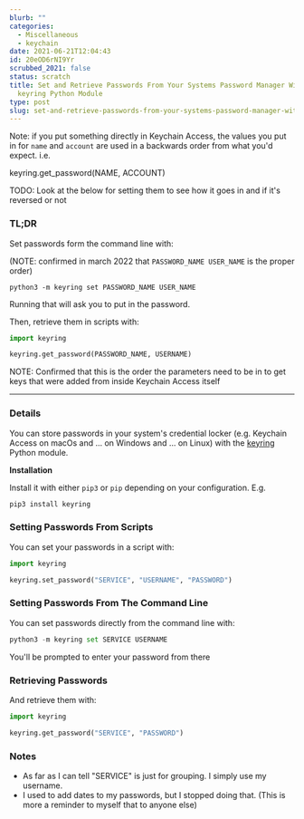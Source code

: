 ```yaml
---
blurb: ""
categories:
  - Miscellaneous
  - keychain
date: 2021-06-21T12:04:43
id: 20eOD6rNI9Yr
scrubbed_2021: false
status: scratch
title: Set and Retrieve Passwords From Your Systems Password Manager With The
  keyring Python Module
type: post
slug: set-and-retrieve-passwords-from-your-systems-password-manager-with-the-keyring-python-module--20eod6rni9yr
---
```


Note: if you put something directly in Keychain Access, the values you put in for `name` and `account` are used in a backwards order from what you'd expect. i.e.

keyring.get_password(NAME, ACCOUNT)

TODO: Look at the below for setting them to see how it goes in and if it's reversed or not


### TL;DR

Set passwords form the command line with:

(NOTE: confirmed in march 2022 that `PASSWORD_NAME USER_NAME` is the proper order)

```command
python3 -m keyring set PASSWORD_NAME USER_NAME
```

Running that will ask you to put in the password. 




Then, retrieve them in scripts with:

```python
import keyring 

keyring.get_password(PASSWORD_NAME, USERNAME)
```

NOTE: Confirmed that this is the order the parameters need to be in to get keys that were added from inside Keychain Access itself


---


### Details

You can store passwords in your system's credential locker (e.g. Keychain Access on macOs and ... on Windows and ... on Linux) with the [keyring](https://pypi.org/project/keyring/) Python module. 

__Installation__

Install it with either `pip3` or `pip` depending on your configuration. E.g.

```python
pip3 install keyring
```

### Setting Passwords From Scripts 

You can set your passwords in a script with:

```python
import keyring

keyring.set_password("SERVICE", "USERNAME", "PASSWORD")
```

### Setting Passwords From The Command Line

You can set passwords directly from the command line with:

```python
python3 -m keyring set SERVICE USERNAME
```

You'll be prompted to enter your password from there




### Retrieving Passwords 


And retrieve them with:

```python
import keyring 

keyring.get_password("SERVICE", "PASSWORD")
```

### Notes

- As far as I can tell "SERVICE" is just for grouping. I simply use my username. 
- I used to add dates to my passwords, but I stopped doing that. (This is more a reminder to myself that to anyone else)